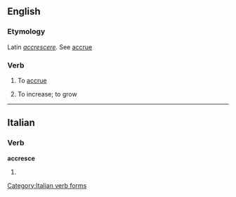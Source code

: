 ==English==

===Etymology===
Latin ''[[accrescere]]''.  See [[accrue]]

===Verb===
{{en-verb|accresc|ing}}

# {{rare|intransitive}} To [[accrue]]
# {{obsolete|intransitive}} To increase; to grow

----

==Italian==

===Verb===
'''accresce'''

# {{form of|[[third-person|Third-person]] [[singular]] [[present tense]]|accrescere|lang=Italian}}

[[Category:Italian verb forms]]
